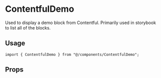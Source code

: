
<Meta title="contentful/Components/ContentfulDemo" component={ContentfulDemo} />

# ContentfulDemo

Used to display a demo block from Contentful. Primarily used in storybook to list all of the blocks.

## Usage

```tsx
import { ContentfulDemo } from "@/components/ContentfulDemo";
```

## Props

<ArgsTable component={ContentfulDemo} />

